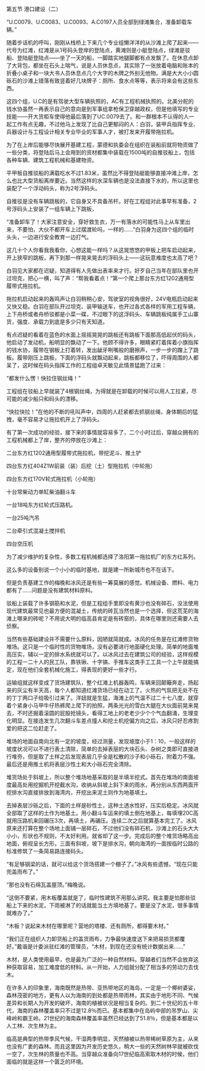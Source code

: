 

第五节 港口建设（二）

“U.C0079、U.C0083、U.C0093、A.C0197人员全部到绿滩集合，准备卸载车辆。”

随着步话机的呼叫，刚刚从栈桥上下来几个专业组懒洋洋的从沙滩上爬了起来――代号为红滩，红滩是从1号码头登岸的登陆点，黄滩则是小艇登陆点，绿滩是驳船、登陆艇登陆点――坐了一天的船，一脚踏实地腿脚都有点发飘了。在休息点卸了大背包，都坐在石头上喘气，说是人员休息点，其实除了一张放着电脑和账本的折叠小桌子和一块大书人员休息点几个大字的木牌之外别无他物。满是大大小小圆砾石的沙滩上错落有致竖着好几块牌子：厕所、食水点等等，表示将来会有这些东西。

这四个组，U.C的是有驾驶大型车辆执照的，AC有工程机械执照的。北美分舵的钱水协虽然一再表示自己的意向是到军事组拿枪保卫穿越政权，但是他填写的专业技能――开大货柜车使得他最后落到了UC.0079去了。和一群根本不认得的人一起工作有点无趣，不过他马上发现了比自己更郁闷的人：白羽，装甲兵指挥专业、兵器设计与工程设计相关专业毕业的军事人才，被打发来开履带拖拉机。

为了在上岸后能够尽快展开基建工程，蒙德和执委会在组织在装船前就将物资做了一些分类，将登陆后马上会用到的资材都集中装载在1500吨的自推驳船上，包括各种车辆、建筑工程机械和基建物资。

平甲板自推驳船的满载吃水不过1.83米，虽然比不得登陆艇能够直接冲滩上岸，怎么也比大型货船离岸要近。当然这样的水深车辆也是没法直接下水的，所以这里也装配了一个浮动码头，称为2号浮码头。

自推驳是没有车辆跳板的，它自身又不具备吊杆。好在工程组对此事早有准备，2号浮码头上安装了一组车辆上下跳板，

“准备卸车了！大家注意安全，穿好救生衣，万一有落水的可能性马上从车里出来，不要怕，大伙不都开车上过摆渡轮吗，一样的……”白羽身为这四个组的临时头头，一边进行安全教育一边打气。

这几十个人你看我我看你，心想这能一样吗？从这晃悠悠的甲板上把车启动起来，开上狭窄的跳板，再下到那一样晃来晃去的浮码头上――这玩意难度也太高了吧？

白羽见大家都在迟疑，知道得有人先做出表率来才行。好歹自己当年在部队里也开过坦克，把心一横，叫了声：“帮我看着点！”第一个爬上那台东方红1202通用型履带式拖拉机。

拖拉机启动起来的轰鸣声让白羽稍稍心安，驾驶室的视角很好，24V电瓶启动起来又快又稳。白羽在部队开过坦克、装甲输送车，也开过各式各样的军用工程车辆，上下舟桥或者舟桥驳都是小菜一碟，不过眼下的这浮码头、车辆跳板纯属手工山寨货，强度、承载力到底是多少只有天知道。

有点迟疑的看着在蓝色的水面上摇摇晃晃的跳板还有跳板下面那高低起伏的码头，他启动了发动机，船明显的飘动了一下。他顾不得许多，眼睛紧盯着挥着小旗指挥的钱水协，履带在钢板上打着转，发出龇牙咧嘴般的磨擦声，一步一步的蹭上了跳板。履带刚压上跳板，下面的浮码头就飘动起来，跳板都移位了，吓得周围的人都呆了，这时候在码头指挥工作的工程组卓天敏见此情景猛跑了过来：

“都发什么愣！快拉住钢丝绳！”

工程组在驳船上早就装了4根钢丝绳，为得就是在卸载的时候可以用人工拉紧，尽可能的减少船只和码头的漂移。

“快拉快拉！”在他的不断的吼叫声中，四周的人赶紧都去抓钢丝绳，身体朝后的猛拽，毫不容易才让拖拉机开上了浮码头。

有了第一次成功的经验，接下来的事情就容易多了，二个小时过后，穿越众拥有的工程机械都上了岸，整齐的停放在沙滩上：

二台东方红1202通用型履带式拖拉机，带挖泥斗、推土铲

四台东方红404Z1W前装（装）后挖（土）型拖拉机（中轮拖）

四台东方红170V轮式拖拉机（小轮拖）

十台常柴动力单缸柴油翻斗车

一台18吨东方红轮式压路机。

一台25吨汽吊

二台牵引式混凝土搅拌机

四台空压机

为了减少维护的复杂性，多数工程机械都选择了洛阳第一拖拉机厂的东方红系列。

这么多的设备别说一个小小的临时基地，就是建一所新城市也不在话下。

但是负责基建工作的梅晚和冰风还是有些一筹莫展的感觉。机械设备、燃料、电力都有了……问题是没有建筑材料原料。

驳船上装载了许多钢筋和水泥，但是工程组手里即没有黄沙也没有碎石，没法使用现代建筑最常见也最方便的混凝土，传统的砖瓦当然也是一个选择，但这荒芜的海滩上哪来的砖呢？不用说大明的临高县肯定是有砖窑的，具体在哪里则还需要人去侦察。

当然有些基础建设并不需要什么原料，因陋就简就成。冰风的任务是在红滩修货物堆场。这只是一个临时性的货物堆场，没有必要进行地面硬化处理。简单的地面堆高压实，辅以一定的排水系统就可以了。以冰风过去在建筑公司的经验，这样规模的工程一二十人的民工队，靠铁锹、十字镐、手推车这类手工工具一个上午就能搞定，现在他们全套机械化施工，得表现的更好一些才行。

运输组就这样变成了货场建筑队，整个红滩上机器轰鸣，车辆来回颠簸奔走，扬起来的灰尘有半天高，每个人都知道红滩货场已经在动工了。火热的气氛把无处不在的丁丁两口子给吸引过来了。洋妞就是生猛，海滩上的气温不过二十七八度，就穿着个紧身小马甲牛仔热裤爬上爬下的拍照，两条光光的雪白大腿在大伙面前晃来晃去，不时还掘着滚圆的屁股抢镜头，看得工地上的老老少少个个气血翻涌，生理变化明显。在接连发生几次翻斗车差点撞人和挖土机挖偏方向之后，冰风只好忍疼割爱的把这二位赶走了。

堆场的地面自南向北有一定的坡度，经过测量，发现坡度小于1：10，一般这样的坡度状况可以不进行表土清除，简单的去掉表层的大块石头、杂树之类即可直接进行堆夯，但是取了土样之后发现表层几乎全是松散的沙子和小砾石，附着力不强。最后还是用推土机将表层沙性土和大小砾石完全清除。

堆货场处于斜坡上，所以整个堆场地基采取的是半填半挖式。首先在堆场的南面坡度最高处用挖掘机开挖截水沟，收纳从斜坡上斜下来的雨水，再分别从东西两面开挖排水沟直接排放到海湾内，开挖出来泥土则作为地基填土。

去掉表层沙砾之后，下面的土样是砂性土，这种土透水性好，压实后稳定。冰风就全部取了这样的土作为地基土。用小翻斗车运来的填土倒在地基上，每填埋20C高就用压路机来回碾压3次，再填土，再碾压。连续二次之后就算基本完工了。冰风原来还打算在整个场地上面铺一层碎石，不过他们没有碎石机，沙滩上的石头大大小小，形状也不规则，不太好利用。就省却了这一步。完成后的整个堆货场略高出地面，俯视呈长方形，三面有斜坡，坡下是排水沟，朝向海湾的一面按临时公路的标准修筑了一条简易路连接码头。

“有足够钢梁的话，就可以给这个货场搭建一个棚子了。”冰风有些遗憾，“现在只能兜盖雨布了。”

“那也没有石绵瓦盖屋顶。”梅晚说。

“这倒不要紧，用木板覆盖就是了，临时性建筑不用那么讲究。我主要是怕那些驳船上下来的水泥，下雨被淋了的话就能当土方填地基了。要是没了水泥，很多事情就难办了。”

“木板？说起来木材在哪里呢？营地的塔楼、还有厕所，都得要木材。”

“我们正在组织人力卸货船上的盖货雨布，力争最快速度送下来把易损货都覆好。”戴谐是计委派驻红滩的管理员，“木材，到现在还没有统计数据出来……”

木材，是人类使用最早，也是最为广泛的一种自然材料。穿越者们当然不会放弃这种获取容易，加工难度低的材料。从一开始，人力组就分配了相当多的劳动力去伐木。

在许多人的印象里，海南既然是热带、亚热带地区的海岛，一定是一个椰树婆娑，森林茂密的地方，更有人以为海南的到处都是热带雨林，其实由于地形不同、气候差异和长期人为开发的破坏，海南的植被状况是相当复杂的。到二十世纪的五十年代，海南的森林覆盖率只不过是12.8％而已。基本都集中在岛屿中部的吊罗山、尖峰岭和霸王岭。21世纪的海南森林覆盖率虽然已经达到了51.8％，但是基本都是以人工林、次生林为主。

临高是典型的热带季风气候，干湿两季明显，天然植被以热带稀树草原为主，从来也没有广袤的森林。而且这里因为开发历史悠久，稍大一些的天然树林早就被砍伐一空了，次生林的质量也不高。当穿越众准备向17世纪临高索取木材的时候，他们面临的就是这样一个匮乏的环境。

